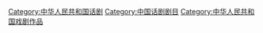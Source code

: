 [[Category:中华人民共和国话剧|Category:中华人民共和国话剧]]
[[Category:中国话剧剧目|Category:中国话剧剧目]]
[[Category:中华人民共和国戏剧作品|Category:中华人民共和国戏剧作品]]